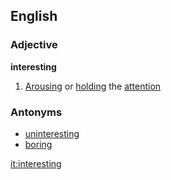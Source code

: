 ==English==
===Adjective===
'''interesting'''
# [[Arousing]] or [[holding]] the [[attention]]
===Antonyms===
* [[uninteresting]]
* [[boring]]

[[it:interesting]]